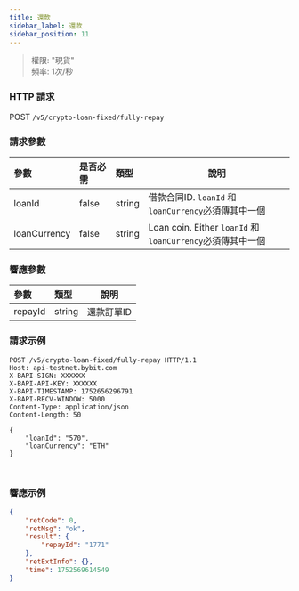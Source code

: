 ```yaml
---
title: 還款
sidebar_label: 還款
sidebar_position: 11
---
```

> 權限: "現貨"<br/>
> 頻率: 1次/秒

### HTTP 請求
POST `/v5/crypto-loan-fixed/fully-repay`

### 請求參數
| 參數 | 是否必需 | 類型 | 說明|
|:----- |:-------|:-----|------ |
|loanId |false |string |借款合同ID. `loanId` 和 `loanCurrency`必須傳其中一個|
|loanCurrency |false |string |Loan coin. Either `loanId` 和 `loanCurrency`必須傳其中一個|

### 響應參數
| 參數 | 類型 | 說明|
|:----- |:-----|----- |
|repayId |string |還款訂單ID|

### 請求示例

<Tabs groupId="programming-languages">
<TabItem value="http" label="HTTP">

```http
POST /v5/crypto-loan-fixed/fully-repay HTTP/1.1
Host: api-testnet.bybit.com
X-BAPI-SIGN: XXXXXX
X-BAPI-API-KEY: XXXXXX
X-BAPI-TIMESTAMP: 1752656296791
X-BAPI-RECV-WINDOW: 5000
Content-Type: application/json
Content-Length: 50

{
    "loanId": "570",
    "loanCurrency": "ETH"
}
```

</TabItem>
<TabItem value="python" label="Python">

```python

```

</TabItem>

<TabItem value="Node" label="Node.js">

```n4js

```

</TabItem>
</Tabs>

### 響應示例

```json
{
    "retCode": 0,
    "retMsg": "ok",
    "result": {
        "repayId": "1771"
    },
    "retExtInfo": {},
    "time": 1752569614549
}
```
